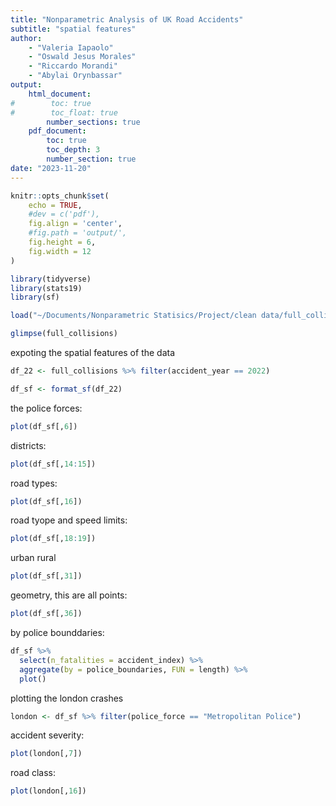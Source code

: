 ```yaml
---
title: "Nonparametric Analysis of UK Road Accidents"
subtitle: "spatial features"
author:
    - "Valeria Iapaolo"
    - "Oswald Jesus Morales"
    - "Riccardo Morandi"
    - "Abylai Orynbassar"
output:
    html_document:
#        toc: true
#        toc_float: true
        number_sections: true
    pdf_document:
        toc: true
        toc_depth: 3
        number_section: true
date: "2023-11-20"
---
```


```r
knitr::opts_chunk$set(
    echo = TRUE,
    #dev = c('pdf'),
    fig.align = 'center',
    #fig.path = 'output/',
    fig.height = 6,
    fig.width = 12
)
```

```r
library(tidyverse)
library(stats19)
library(sf)
```

```r
load("~/Documents/Nonparametric Statisics/Project/clean data/full_collisions.RData")
```

```r
glimpse(full_collisions)
```

expoting the spatial features of the data

```r
df_22 <- full_collisions %>% filter(accident_year == 2022)

df_sf <- format_sf(df_22)
```

the police forces:

```r
plot(df_sf[,6])
```

districts:

```r
plot(df_sf[,14:15])
```

road types:
```r
plot(df_sf[,16])
```

road tyope and speed limits:

```r
plot(df_sf[,18:19])
```

urban rural

```r
plot(df_sf[,31])
```

geometry, this are all points:

```r
plot(df_sf[,36])
```

by police bounddaries:

```r
df_sf %>% 
  select(n_fatalities = accident_index) %>% 
  aggregate(by = police_boundaries, FUN = length) %>% 
  plot()
```



plotting the london crashes

```r
london <- df_sf %>% filter(police_force == "Metropolitan Police")
```

accident severity:
```r
plot(london[,7])
```

road class:
```r
plot(london[,16])
```

```r

```

